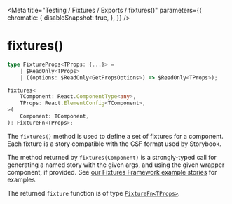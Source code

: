
<Meta
    title="Testing / Fixtures / Exports / fixtures()"
    parameters={{
        chromatic: {
            disableSnapshot: true,
        },
    }}
/>

# fixtures()

```ts
type FixtureProps<TProps: {...}> =
    | $ReadOnly<TProps>
    | ((options: $ReadOnly<GetPropsOptions>) => $ReadOnly<TProps>);

fixtures<
    TComponent: React.ComponentType<any>,
    TProps: React.ElementConfig<TComponent>,
>(
    Component: TComponent,
): FixtureFn<TProps>;
```

The `fixtures()` method is used to define a set of fixtures for a component. Each fixture is a story compatible with the CSF format used by Storybook.

The method returned by `fixtures(Component)` is a strongly-typed call for generating a named story with the given args, and using the given wrapper component, if provided. See [our Fixtures Framework example stories](/docs/testing-fixtures-basic--f-1) for examples.

The returned `fixture` function is of type [`FixtureFn<TProps>`](/docs/testing-fixtures-types-fixturefn--page).
